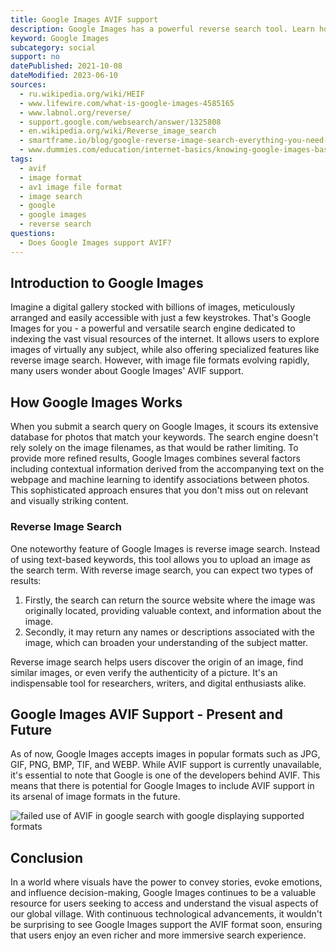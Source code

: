 ```yaml
---
title: Google Images AVIF support
description: Google Images has a powerful reverse search tool. Learn how to use AVIF images within Google Images.
keyword: Google Images
subcategory: social
support: no
datePublished: 2021-10-08
dateModified: 2023-06-10
sources:
  - ru.wikipedia.org/wiki/HEIF
  - www.lifewire.com/what-is-google-images-4585165
  - www.labnol.org/reverse/
  - support.google.com/websearch/answer/1325808
  - en.wikipedia.org/wiki/Reverse_image_search
  - smartframe.io/blog/google-reverse-image-search-everything-you-need-to-know/
  - www.dummies.com/education/internet-basics/knowing-google-images-basics/
tags:
  - avif
  - image format
  - av1 image file format
  - image search
  - google
  - google images
  - reverse search
questions:
  - Does Google Images support AVIF?
---
```


## Introduction to Google Images

Imagine a digital gallery stocked with billions of images, meticulously arranged and easily accessible with just a few keystrokes. That's Google Images for you - a powerful and versatile search engine dedicated to indexing the vast visual resources of the internet. It allows users to explore images of virtually any subject, while also offering specialized features like reverse image search. However, with image file formats evolving rapidly, many users wonder about Google Images' AVIF support.

## How Google Images Works

When you submit a search query on Google Images, it scours its extensive database for photos that match your keywords. The search engine doesn't rely solely on the image filenames, as that would be rather limiting. To provide more refined results, Google Images combines several factors including contextual information derived from the accompanying text on the webpage and machine learning to identify associations between photos. This sophisticated approach ensures that you don't miss out on relevant and visually striking content.

### Reverse Image Search

One noteworthy feature of Google Images is reverse image search. Instead of using text-based keywords, this tool allows you to upload an image as the search term. With reverse image search, you can expect two types of results:

1. Firstly, the search can return the source website where the image was originally located, providing valuable context, and information about the image.
2. Secondly, it may return any names or descriptions associated with the image, which can broaden your understanding of the subject matter.

Reverse image search helps users discover the origin of an image, find similar images, or even verify the authenticity of a picture. It's an indispensable tool for researchers, writers, and digital enthusiasts alike.

## Google Images AVIF Support - Present and Future

As of now, Google Images accepts images in popular formats such as JPG, GIF, PNG, BMP, TIF, and WEBP. While AVIF support is currently unavailable, it's essential to note that Google is one of the developers behind AVIF. This means that there is potential for Google Images to include AVIF support in its arsenal of image formats in the future.

<Image
  src="googlesearch"
  alt="failed use of AVIF in google search with google displaying supported formats"
/>

## Conclusion

In a world where visuals have the power to convey stories, evoke emotions, and influence decision-making, Google Images continues to be a valuable resource for users seeking to access and understand the visual aspects of our global village. With continuous technological advancements, it wouldn't be surprising to see Google Images support the AVIF format soon, ensuring that users enjoy an even richer and more immersive search experience.
